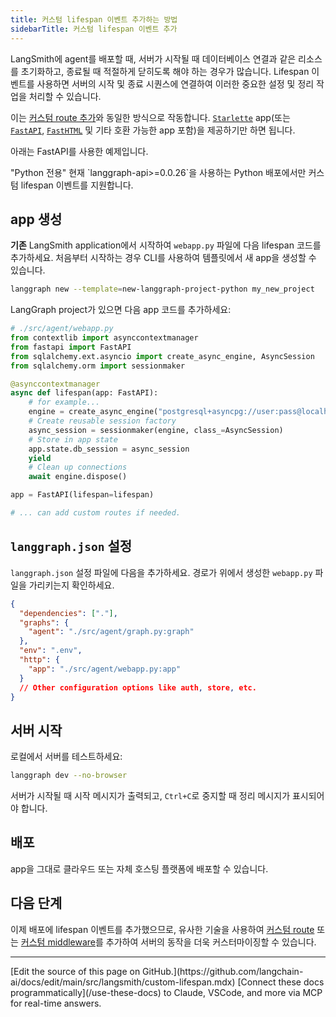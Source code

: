 ```yaml
---
title: 커스텀 lifespan 이벤트 추가하는 방법
sidebarTitle: 커스텀 lifespan 이벤트 추가
---
```

LangSmith에 agent를 배포할 때, 서버가 시작될 때 데이터베이스 연결과 같은 리소스를 초기화하고, 종료될 때 적절하게 닫히도록 해야 하는 경우가 많습니다. Lifespan 이벤트를 사용하면 서버의 시작 및 종료 시퀀스에 연결하여 이러한 중요한 설정 및 정리 작업을 처리할 수 있습니다.

이는 [커스텀 route 추가](/langsmith/custom-routes)와 동일한 방식으로 작동합니다. [`Starlette`](https://www.starlette.io/applications/) app(또는 [`FastAPI`](https://fastapi.tiangolo.com/), [`FastHTML`](https://fastht.ml/) 및 기타 호환 가능한 app 포함)을 제공하기만 하면 됩니다.

아래는 FastAPI를 사용한 예제입니다.

<Note>
"Python 전용"
현재 `langgraph-api>=0.0.26`을 사용하는 Python 배포에서만 커스텀 lifespan 이벤트를 지원합니다.
</Note>

## app 생성

**기존** LangSmith application에서 시작하여 `webapp.py` 파일에 다음 lifespan 코드를 추가하세요. 처음부터 시작하는 경우 CLI를 사용하여 템플릿에서 새 app을 생성할 수 있습니다.

```bash
langgraph new --template=new-langgraph-project-python my_new_project
```

LangGraph project가 있으면 다음 app 코드를 추가하세요:

```python {highlight={19}}
# ./src/agent/webapp.py
from contextlib import asynccontextmanager
from fastapi import FastAPI
from sqlalchemy.ext.asyncio import create_async_engine, AsyncSession
from sqlalchemy.orm import sessionmaker

@asynccontextmanager
async def lifespan(app: FastAPI):
    # for example...
    engine = create_async_engine("postgresql+asyncpg://user:pass@localhost/db")
    # Create reusable session factory
    async_session = sessionmaker(engine, class_=AsyncSession)
    # Store in app state
    app.state.db_session = async_session
    yield
    # Clean up connections
    await engine.dispose()

app = FastAPI(lifespan=lifespan)

# ... can add custom routes if needed.
```

## `langgraph.json` 설정

`langgraph.json` 설정 파일에 다음을 추가하세요. 경로가 위에서 생성한 `webapp.py` 파일을 가리키는지 확인하세요.

```json
{
  "dependencies": ["."],
  "graphs": {
    "agent": "./src/agent/graph.py:graph"
  },
  "env": ".env",
  "http": {
    "app": "./src/agent/webapp.py:app"
  }
  // Other configuration options like auth, store, etc.
}
```

## 서버 시작

로컬에서 서버를 테스트하세요:

```bash
langgraph dev --no-browser
```

서버가 시작될 때 시작 메시지가 출력되고, `Ctrl+C`로 중지할 때 정리 메시지가 표시되어야 합니다.

## 배포

app을 그대로 클라우드 또는 자체 호스팅 플랫폼에 배포할 수 있습니다.

## 다음 단계

이제 배포에 lifespan 이벤트를 추가했으므로, 유사한 기술을 사용하여 [커스텀 route](/langsmith/custom-routes) 또는 [커스텀 middleware](/langsmith/custom-middleware)를 추가하여 서버의 동작을 더욱 커스터마이징할 수 있습니다.

---

<Callout icon="pen-to-square" iconType="regular">
    [Edit the source of this page on GitHub.](https://github.com/langchain-ai/docs/edit/main/src/langsmith/custom-lifespan.mdx)
</Callout>
<Tip icon="terminal" iconType="regular">
    [Connect these docs programmatically](/use-these-docs) to Claude, VSCode, and more via MCP for    real-time answers.
</Tip>
